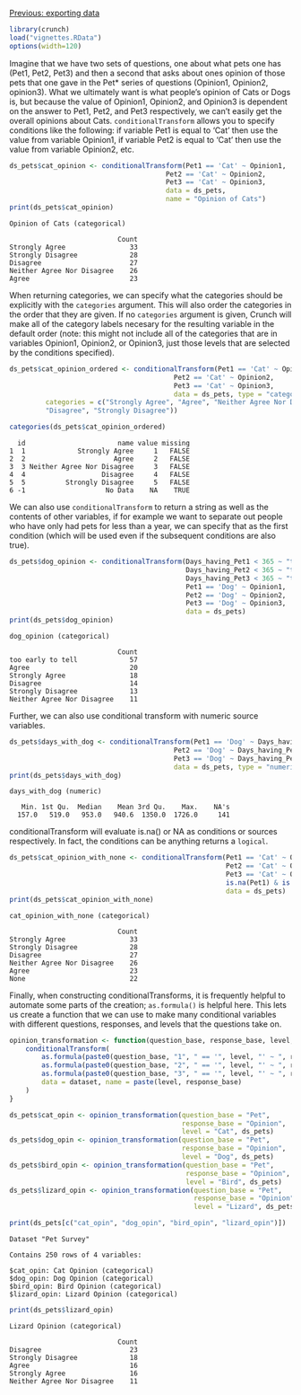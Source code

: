 <!--
    %\VignetteEngine{knitr::knitr}
    %\VignetteIndexEntry{Datasets: creating, loading, and manipulating}
-->
    
[Previous: exporting data](export.html)
```r
library(crunch)
load("vignettes.RData")
options(width=120)
```

Imagine that we have two sets of questions, one about what pets one has 
(Pet1, Pet2, Pet3) and then a second that asks about ones opinion of those
 pets that one gave in the Pet* series of questions (Opinion1, Opinion2, 
opinion3). What we ultimately want is what people's opinion of Cats or 
Dogs is, but because the value of Opinion1, Opinion2, and Opinion3 is 
dependent on the answer to Pet1, Pet2, and Pet3 respectively, we can't 
easily get the overall opinions about Cats. `conditionalTransform` allows 
you to specify conditions like the following: if variable Pet1 is equal to
'Cat' then use the value from variable Opinion1, if variable Pet2 is 
equal to 'Cat' then use the value from variable Opinion2, etc.
```r
ds_pets$cat_opinion <- conditionalTransform(Pet1 == 'Cat' ~ Opinion1,
                                       Pet2 == 'Cat' ~ Opinion2,
                                       Pet3 == 'Cat' ~ Opinion3, 
                                       data = ds_pets,
                                       name = "Opinion of Cats")
print(ds_pets$cat_opinion)
```

```
Opinion of Cats (categorical)

                           Count
Strongly Agree                33
Strongly Disagree             28
Disagree                      27
Neither Agree Nor Disagree    26
Agree                         23
```

When returning categories, we can specify what the categories should be 
explicitly with the `categories` argument. This will also order the 
categories in the order that they are given. If no `categories` argument is
given, Crunch will make all of the category labels necesary for the 
resulting variable in the default order (note: this might not include all 
of the categories that are in variables Opinion1, Opinion2, or Opinion3, 
just those levels that are selected by the conditions specified).

```r
ds_pets$cat_opinion_ordered <- conditionalTransform(Pet1 == 'Cat' ~ Opinion1,
                                         Pet2 == 'Cat' ~ Opinion2,
                                         Pet3 == 'Cat' ~ Opinion3,
                                         data = ds_pets, type = "categorical",
         categories = c("Strongly Agree", "Agree", "Neither Agree Nor Disagree",
         "Disagree", "Strongly Disagree"))

categories(ds_pets$cat_opinion_ordered)
```

```
  id                       name value missing
1  1             Strongly Agree     1   FALSE
2  2                      Agree     2   FALSE
3  3 Neither Agree Nor Disagree     3   FALSE
4  4                   Disagree     4   FALSE
5  5          Strongly Disagree     5   FALSE
6 -1                    No Data    NA    TRUE
```

We can also use `conditionalTransform` to return a string as well as the
contents of other variables, if for example we want to separate out people
who have only had pets for less than a year, we can specify that as the
first condition (which will be used even if the subsequent conditions are
also true).

```r
ds_pets$dog_opinion <- conditionalTransform(Days_having_Pet1 < 365 ~ "too early to tell",
                                            Days_having_Pet2 < 365 ~ "too early to tell",
                                            Days_having_Pet3 < 365 ~ "too early to tell",
                                            Pet1 == 'Dog' ~ Opinion1,
                                            Pet2 == 'Dog' ~ Opinion2,
                                            Pet3 == 'Dog' ~ Opinion3,
                                            data = ds_pets)
print(ds_pets$dog_opinion)
```

```
dog_opinion (categorical)

                           Count
too early to tell             57
Agree                         20
Strongly Agree                18
Disagree                      14
Strongly Disagree             13
Neither Agree Nor Disagree    11
```
Further, we can also use conditional transform with numeric source variables.

```r
ds_pets$days_with_dog <- conditionalTransform(Pet1 == 'Dog' ~ Days_having_Pet1,
                                         Pet2 == 'Dog' ~ Days_having_Pet2,
                                         Pet3 == 'Dog' ~ Days_having_Pet3,
                                         data = ds_pets, type = "numeric")
print(ds_pets$days_with_dog)
```
```
days_with_dog (numeric)

   Min. 1st Qu.  Median    Mean 3rd Qu.    Max.    NA's 
  157.0   519.0   953.0   940.6  1350.0  1726.0     141 
```

conditionalTransform will evaluate is.na() or NA as conditions or sources 
respectively. In fact, the conditions can be anything returns a `logical`.

```r
ds_pets$cat_opinion_with_none <- conditionalTransform(Pet1 == 'Cat' ~ Opinion1,
                                                      Pet2 == 'Cat' ~ Opinion2,
                                                      Pet3 == 'Cat' ~ Opinion3,
                                                      is.na(Pet1) & is.na(Pet2) & is.na(Pet3) ~ "None",
                                                      data = ds_pets)
print(ds_pets$cat_opinion_with_none)
```

```
cat_opinion_with_none (categorical)

                           Count
Strongly Agree                33
Strongly Disagree             28
Disagree                      27
Neither Agree Nor Disagree    26
Agree                         23
None                          22
```

Finally, when constructing conditionalTransforms, it is frequently helpful 
to automate some parts of the creation; `as.formula()` is helpful here. 
This lets us create a function that we can use to make many conditional 
variables with different questions, responses, and levels that the 
questions take on. 

```r
opinion_transformation <- function(question_base, response_base, level, dataset) {
    conditionalTransform(
        as.formula(paste0(question_base, "1", " == '", level, "' ~ ", response_base, "1")),
        as.formula(paste0(question_base, "2", " == '", level, "' ~ ", response_base, "2")),
        as.formula(paste0(question_base, "3", " == '", level, "' ~ ", response_base, "3")),
        data = dataset, name = paste(level, response_base)
    )
}

ds_pets$cat_opin <- opinion_transformation(question_base = "Pet",
                                           response_base = "Opinion",
                                           level = "Cat", ds_pets)
ds_pets$dog_opin <- opinion_transformation(question_base = "Pet",
                                           response_base = "Opinion",
                                           level = "Dog", ds_pets)
ds_pets$bird_opin <- opinion_transformation(question_base = "Pet",
                                            response_base = "Opinion",
                                            level = "Bird", ds_pets)
ds_pets$lizard_opin <- opinion_transformation(question_base = "Pet",
                                              response_base = "Opinion",
                                              level = "Lizard", ds_pets)

print(ds_pets[c("cat_opin", "dog_opin", "bird_opin", "lizard_opin")])
```

```
Dataset "Pet Survey"

Contains 250 rows of 4 variables:

$cat_opin: Cat Opinion (categorical)
$dog_opin: Dog Opinion (categorical)
$bird_opin: Bird Opinion (categorical)
$lizard_opin: Lizard Opinion (categorical)
```

```r
print(ds_pets$lizard_opin)
```
```
Lizard Opinion (categorical)

                           Count
Disagree                      23
Strongly Disagree             18
Agree                         16
Strongly Agree                16
Neither Agree Nor Disagree    11
```